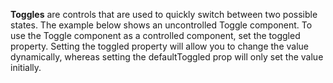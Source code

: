 **Toggles** are controls that are used to quickly switch between two possible states. The example below shows
an uncontrolled Toggle component. To use the Toggle component as a controlled component, set the toggled property.
Setting the toggled property will allow you to change the value dynamically, whereas setting the defaultToggled
prop will only set the value initially.

<!--
### Usage with react
```js
import { Toggle } from '@unitednations/ui';
```

```js
<Toggle
  toggled={true}
  labelA="Off"
  labelB="On"
  onChange={onChange}
  onToggle={onToggle}
  className="some-class"
  id="toggle-1"
/>
```
-->
